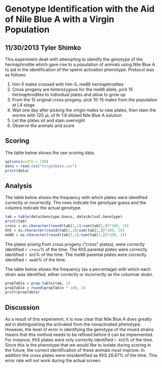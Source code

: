 Genotype Identification with the Aid of Nile Blue A with a Virgin Population
========================================================

11/30/2013 Tyler Shimko
-----------------------

This experiment dealt with attempting to identify the genotype of the hermaphrodite which gave rise to a population of animals using Nile Blue A to aid in the identification of the sperm activation phenotype. Protocol was as follows:

1. him-5 males crossed with him-5; me86 hermaphrodites
2. Cross progeny are heterozygous for the me86 allele, pick 15 hermaphrodites to individual plates and allow to grow up
3. From the 15 original cross progeny, pick 10-15 males from the population at L4 stage
4. Wait one day after picking the virigin males to new plates, then stain the worms with 120 µL of th 1:8 diluted Nile Blue A solution
5. Let the plates sit and stain overnight
6. Observe the animals and score

Scoring
----------

The table below shows the raw scoring data. 

```r
options(width = 150)
data = read.csv("VirginData.csv")
print(data)
```

Analysis
-----------

The table below shows the frequency with which plates were identified correctly or incorrectly. The rows indicate the genotype guess and the columns indicate the actual genotype.

```r
tab = table(data$Genotype.Guess, data$Actual.Genotype)
print(tab)
cross = as.character(round(tab[1,1]/sum(tab[1,])*100, 2))
kh5 = as.character(round(tab[2,2]/sum(tab[2,])*100, 2))
me86 = as.character(round(tab[3,3]/sum(tab[3,])*100, 2))
```

The plates arising from cross progeny ("cross" plates), were correctly identified `r cross`% of the time. The Kh5 parental plates were correctly identified `r kh5`% of the time. The me86 parental plates were correctly identified `r me86`% of the time.

The table below shows the frequency (as a percentage) with which each strain was identified, either correctly or incorrectly as the columnar strain.

```r
propTable = prop.table(tab, 1)
propTable = round(propTable * 100, 2)
print(propTable)
```

Discussion
-----------
As a result of this experiemnt, it is now clear that Nile Blue A does greatly aid in distinguishing the activated from the nonactivated phenotype. However, the level of error in identifying the genotype of the mixed strains means that this method needs to be refined before it can be implemented. For instance, Kh5 plates were only correctly identified `r kh5`% of the time. Since this is the phenotype that we would like to isolate during scoring in the future, the correct identification of these animals *must* improve. In addition the cross plates were misidentified as Kh5 26.67% of the time. This error rate will not work during the actual screen.


